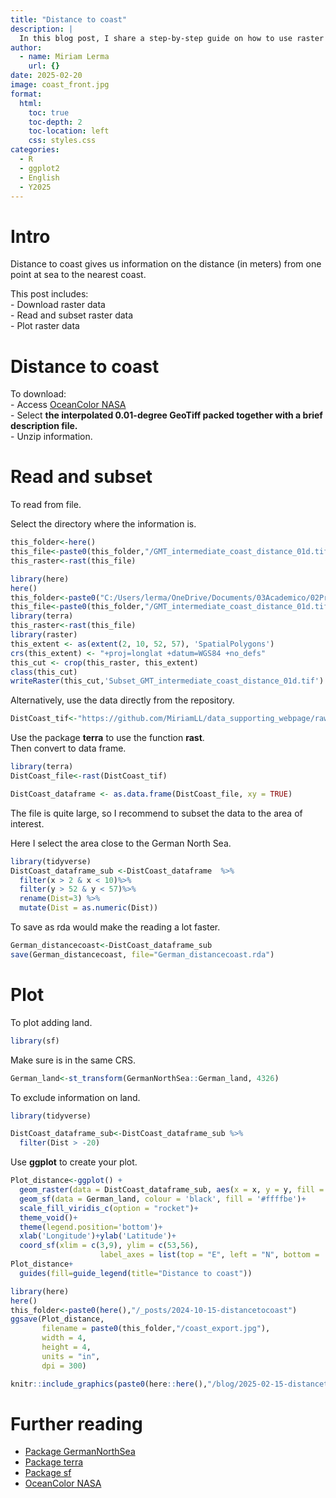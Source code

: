 ```yaml
---
title: "Distance to coast"
description: |
  In this blog post, I share a step-by-step guide on how to use raster data from distance to the coast. I walk you through the steps I used using the North German Sea as an example.
author:
  - name: Miriam Lerma
    url: {}
date: 2025-02-20
image: coast_front.jpg
format:
  html:
    toc: true
    toc-depth: 2
    toc-location: left
    css: styles.css
categories:
  - R
  - ggplot2
  - English
  - Y2025
---
```


# Intro

Distance to coast gives us information on the distance (in meters) from one point at sea to the nearest coast.

This post includes:\
- Download raster data\
- Read and subset raster data\
- Plot raster data

# Distance to coast

To download:\
- Access [OceanColor NASA](https://oceancolor.gsfc.nasa.gov/resources/docs/distfromcoast/)\
- Select **the interpolated 0.01-degree GeoTiff packed together with a brief description file.**\
- Unzip information.

# Read and subset

To read from file.

Select the directory where the information is.

```r
this_folder<-here()
this_file<-paste0(this_folder,"/GMT_intermediate_coast_distance_01d.tif")
this_raster<-rast(this_file)
```

```r
library(here)
here()
this_folder<-paste0("C:/Users/lerma/OneDrive/Documents/03Academico/02Proyectos-Postdoc/2025/1Programming/1Distill/Tests/")
this_file<-paste0(this_folder,"/GMT_intermediate_coast_distance_01d.tif")
library(terra)
this_raster<-rast(this_file)
library(raster)
this_extent <- as(extent(2, 10, 52, 57), 'SpatialPolygons')
crs(this_extent) <- "+proj=longlat +datum=WGS84 +no_defs"
this_cut <- crop(this_raster, this_extent)
class(this_cut)
writeRaster(this_cut,'Subset_GMT_intermediate_coast_distance_01d.tif')
```

Alternatively, use the data directly from the repository.

```r
DistCoast_tif<-"https://github.com/MiriamLL/data_supporting_webpage/raw/refs/heads/main/Blog/2025/DistanceToCoast/Subset_GMT_intermediate_coast_distance_01d.tif"
```

Use the package **terra** to use the function **rast**.\
Then convert to data frame.

```r
library(terra)
DistCoast_file<-rast(DistCoast_tif)
```

```r
DistCoast_dataframe <- as.data.frame(DistCoast_file, xy = TRUE)
```

The file is quite large, so I recommend to subset the data to the area of interest.

Here I select the area close to the German North Sea.

```r
library(tidyverse)
DistCoast_dataframe_sub <-DistCoast_dataframe  %>%
  filter(x > 2 & x < 10)%>%
  filter(y > 52 & y < 57)%>%
  rename(Dist=3) %>%
  mutate(Dist = as.numeric(Dist))
```

To save as rda would make the reading a lot faster.

```r
German_distancecoast<-DistCoast_dataframe_sub
save(German_distancecoast, file="German_distancecoast.rda")
```

# Plot

To plot adding land.

```r
library(sf)
```

Make sure is in the same CRS.

```r
German_land<-st_transform(GermanNorthSea::German_land, 4326)
```

To exclude information on land.

```r
library(tidyverse)
```

```r
DistCoast_dataframe_sub<-DistCoast_dataframe_sub %>%
  filter(Dist > -20)
```

Use **ggplot** to create your plot.

```r
Plot_distance<-ggplot() +
  geom_raster(data = DistCoast_dataframe_sub, aes(x = x, y = y, fill = Dist)) +
  geom_sf(data = German_land, colour = 'black', fill = '#ffffbe')+
  scale_fill_viridis_c(option = "rocket")+
  theme_void()+
  theme(legend.position='bottom')+
  xlab('Longitude')+ylab('Latitude')+
  coord_sf(xlim = c(3,9), ylim = c(53,56),
                    label_axes = list(top = "E", left = "N", bottom = 'E', right='N'))
Plot_distance+
  guides(fill=guide_legend(title="Distance to coast"))
```

```r
library(here)
here()
this_folder<-paste0(here(),"/_posts/2024-10-15-distancetocoast")
ggsave(Plot_distance,
       filename = paste0(this_folder,"/coast_export.jpg"),
       width = 4, 
       height = 4, 
       units = "in",
       dpi = 300)
```

```r
knitr::include_graphics(paste0(here::here(),"/blog/2025-02-15-distancetocoast/coast_export.jpg"))
```

# Further reading

-   [Package GermanNorthSea](https://github.com/MiriamLL/GermanNorthSea)
-   [Package terra](https://rspatial.github.io/terra/)
-   [Package sf](https://r-spatial.github.io/sf/)
-   [OceanColor NASA](https://oceancolor.gsfc.nasa.gov/resources/docs/distfromcoast/)
